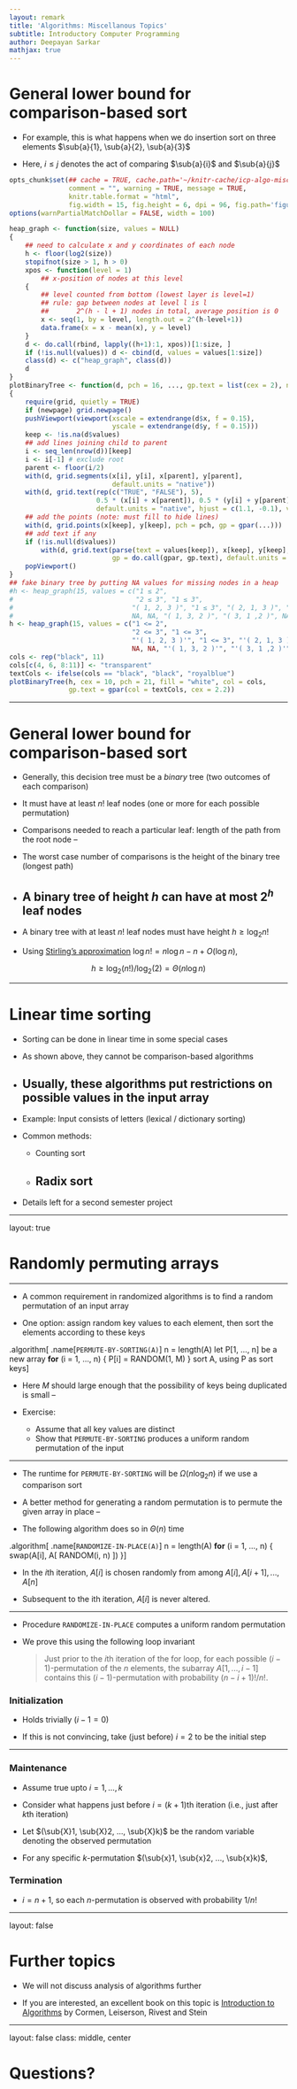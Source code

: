 ```yaml
---
layout: remark
title: 'Algorithms: Miscellanous Topics'
subtitle: Introductory Computer Programming
author: Deepayan Sarkar
mathjax: true
---
```




# General lower bound for comparison-based sort

<div>
$$
\newcommand{\sub}[2]{ {#1}_{#2} }
\newcommand{\sumlimits}[2]{ \sum\limits_{#1}^{#2} }
$$
</div>

* For example, this is what happens when we do insertion sort on three
  elements $\sub{a}{1}, \sub{a}{2}, \sub{a}{3}$

* Here, $i \leq j$ denotes the act of comparing $\sub{a}{i}$ and $\sub{a}{j}$

```r
opts_chunk$set(## cache = TRUE, cache.path='~/knitr-cache/icp-algo-misc-1/', autodep = TRUE,
               comment = "", warning = TRUE, message = TRUE,
               knitr.table.format = "html",
               fig.width = 15, fig.height = 6, dpi = 96, fig.path='figures/algo-misc-1-')
options(warnPartialMatchDollar = FALSE, width = 100)
```


```r
heap_graph <- function(size, values = NULL)
{
	## need to calculate x and y coordinates of each node
	h <- floor(log2(size))
	stopifnot(size > 1, h > 0)
	xpos <- function(level = 1)
		## x-position of nodes at this level
	{
		## level counted from bottom (lowest layer is level=1)
		## rule: gap between nodes at level l is l
		##       2^(h - l + 1) nodes in total, average position is 0
		x <- seq(1, by = level, length.out = 2^(h-level+1))
		data.frame(x = x - mean(x), y = level)
	}
	d <- do.call(rbind, lapply((h+1):1, xpos))[1:size, ]
	if (!is.null(values)) d <- cbind(d, values = values[1:size])
    class(d) <- c("heap_graph", class(d))
	d
}
plotBinaryTree <- function(d, pch = 16, ..., gp.text = list(cex = 2), newpage = TRUE)
{
	require(grid, quietly = TRUE)
	if (newpage) grid.newpage()
	pushViewport(viewport(xscale = extendrange(d$x, f = 0.15),
	                      yscale = extendrange(d$y, f = 0.15)))
	keep <- !is.na(d$values)
	## add lines joining child to parent
	i <- seq_len(nrow(d))[keep]
	i <- i[-1] # exclude root
	parent <- floor(i/2)
	with(d, grid.segments(x[i], y[i], x[parent], y[parent], 
	                      default.units = "native"))
	with(d, grid.text(rep(c("TRUE", "FALSE"), 5),
                      0.5 * (x[i] + x[parent]), 0.5 * (y[i] + y[parent]), 
	                  default.units = "native", hjust = c(1.1, -0.1), vjust = -0.1))
	## add the points (note: must fill to hide lines)
    with(d, grid.points(x[keep], y[keep], pch = pch, gp = gpar(...)))
	## add text if any
	if (!is.null(d$values)) 
	    with(d, grid.text(parse(text = values[keep]), x[keep], y[keep], 
		                  gp = do.call(gpar, gp.text), default.units = "native"))
	popViewport()
}
## fake binary tree by putting NA values for missing nodes in a heap
#h <- heap_graph(15, values = c("1 ≤ 2", 
#                               "2 ≤ 3", "1 ≤ 3",
#							   "( 1, 2, 3 )", "1 ≤ 3", "( 2, 1, 3 )", "2 ≤ 3", 
#							   NA, NA, "( 1, 3, 2 )", "( 3, 1 ,2 )", NA, NA, "( 2, 3, 1)", "( 3, 2, 1 )"))
h <- heap_graph(15, values = c("1 <= 2", 
                               "2 <= 3", "1 <= 3",
							   "'( 1, 2, 3 )'", "1 <= 3", "'( 2, 1, 3 )'", "2 <= 3", 
							   NA, NA, "'( 1, 3, 2 )'", "'( 3, 1 ,2 )'", NA, NA, "'( 2, 3, 1)'", "'( 3, 2, 1 )'"))
cols <- rep("black", 11)
cols[c(4, 6, 8:11)] <- "transparent"
textCols <- ifelse(cols == "black", "black", "royalblue")
plotBinaryTree(h, cex = 10, pch = 21, fill = "white", col = cols, 
               gp.text = gpar(col = textCols, cex = 2.2))
```



---

# General lower bound for comparison-based sort

* Generally, this decision tree must be a _binary_ tree (two outcomes
  of each comparison)

* It must have at least $n!$ leaf nodes (one or more for each possible permutation)

* Comparisons needed to reach a particular leaf: length of the path
  from the root node
--

* The worst case number of comparisons is the height of the binary
  tree (longest path)

* A binary tree of height $h$ can have at most $2^h$ leaf nodes
--

* A binary tree with at least $n!$ leaf nodes must have height $h \geq \log_2 n!$

* Using [Stirling's
  approximation](https://en.wikipedia.org/wiki/Stirling%27s_approximation)
  $\log n! = n \log n - n + O(\log n)$,

$$
h \geq \log_2(n!) / \log_2(2) = \Theta(n \log n)
$$ 


---

# Linear time sorting

* Sorting can be done in linear time in some special cases

* As shown above, they cannot be comparison-based algorithms

* Usually, these algorithms put restrictions on possible values in the input array
---

* Example: Input consists of letters (lexical / dictionary sorting)

* Common methods:

	* Counting sort
	
	* Radix sort
--

* Details left for a second semester project


---

layout: true

# Randomly permuting arrays

---

* A common requirement in randomized algorithms is to find a random
  permutation of an input array

* One option: assign random key values to each element, then sort the
  elements according to these keys
  
.algorithm[
.name[`PERMUTE-BY-SORTING(A)`]
n = length(A)
let P[1, ..., n] be a new array
__for__ (i = 1, ..., n) {
    P[i] = RANDOM(1, M)
}
sort A, using P as sort keys
]

* Here $M$ should large enough that the possibility of keys being
  duplicated is small
--

* Exercise: 

	- Assume that all key values are distinct 
	- Show that `PERMUTE-BY-SORTING` produces a uniform random permutation of the input


---

* The runtime for `PERMUTE-BY-SORTING` will be $\Omega(n \log_2 n)$ if we
  use a comparison sort

* A better method for generating a random permutation is to permute the
  given array in place
--
  
* The following algorithm does so in $\Theta(n)$ time

.algorithm[
.name[`RANDOMIZE-IN-PLACE(A)`]
n = length(A)
__for__ (i = 1, ..., n) {
    swap(A[i], A[ RANDOM(i, n) ])
}
]

* In the $i$th iteration, $A[i]$ is chosen randomly from among $A[i],
  A[i+1], ..., A[n]$

* Subsequent to the ith iteration, $A[i]$ is never altered.

---

* Procedure `RANDOMIZE-IN-PLACE` computes a uniform random permutation

* We prove this using the following loop invariant

	> Just prior to the $i$th iteration of the for loop, for each
	> possible $(i-1)$-permutation of the $n$ elements, the subarray
	> $A[1,...,i-1]$ contains this $(i-1)$-permutation with
	> probability $(n-i+1)! / n!$.


### Initialization

* Holds trivially ($i-1=0$)

* If this is not convincing, take (just before) $i=2$ to be the
  initial step


---

### Maintenance 

* Assume true upto $i=1,...,k$

* Consider what happens just before $i=(k+1)$th iteration (i.e., just after $k$th iteration)

* Let $(\sub{X}1, \sub{X}2, ..., \sub{X}k)$ be the random variable denoting the observed
permutation

*  For any specific $k$-permutation $(\sub{x}1, \sub{x}2, ..., \sub{x}k)$,

<div>
\begin{eqnarray*}
  P(\sub{X}1 = \sub{x}1, \sub{X}2 = \sub{x}2, ..., \sub{X}k = \sub{x}k) 
  &=& P(\sub{X}k = \sub{x}k | \sub{X}1 = \sub{x}1, \sub{X}2 = \sub{x}2, ..., \sub{X}{k-1} = \sub{x}{k-1}) \\
  & & \times  P(\sub{X}1 = \sub{x}1, \sub{X}2 = \sub{x}2, ..., \sub{X}{k-1} = \sub{x}{k-1}) \\
  &=& \frac{1}{n-k+1} \times \frac{(n-k+1)!}{n!} = \frac{(n-k)!}{n!}
\end{eqnarray*}
</div>


### Termination

* $i=n+1$, so each $n$-permutation is observed with probability $1/n!$


---

layout: false

# Further topics

* We will not discuss analysis of algorithms further

* If you are interested, an excellent book on this topic is
  [Introduction to
  Algorithms](https://www.amazon.in/Introduction-Algorithms-Eastern-Economy-Thomas/dp/8120340078/)
  by Cormen, Leiserson, Rivest and Stein


---

layout: false
class: middle, center

# Questions?

